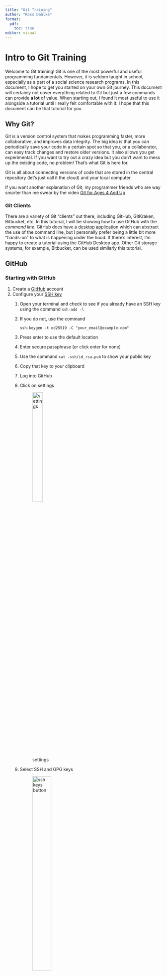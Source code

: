 ```yaml
---
title: "Git Training"
author: "Ross Dahlke"
format: 
  pdf:
    toc: true
editor: visual
---
```


# Intro to Git Training

Welcome to Git training! Git is one of the most powerful and useful programming fundamentals. However, it is seldom taught in school, especially as a part of a social science research programs. In this document, I hope to get you started on your own Git journey. This document will certainly not cover everything related to Git but just a few commands can provide **a lot** of value. When starting out, I found it most useful to use it alongside a tutorial until I really felt comfortable with it. I hope that this document can be that tutorial for you.

## Why Git?

Git is a version control system that makes programming faster, more collaborative, and improves data integrity. The big idea is that you can periodically save your code in a certain spot so that you, or a collaborator, can easy track changes and restore older versions. It also allows you get experimental. If you want to try out a crazy idea but you don't want to mess up the existing code, no problem! That's what Git is here for.

Git is all about connecting versions of code that are stored in the central repository (let's just call it the cloud) and your local computer.

If you want another explanation of Git, my programmer friends who are way smarter than me swear by the video [Git for Ages 4 And Up](https://www.youtube.com/watch?v=1ffBJ4sVUb4&ab_channel=HackersOnBoard)

### Git Clients

There are a variety of Git "clients" out there, including GitHub, GitKraken, Bitbucket, etc. In this tutorial, I will be showing how to use GitHub with the *command line*. GitHub does have a [desktop application](https://desktop.github.com/) which can abstract the use of the command line, but I personally prefer being a little bit more "hands-on" to what is happening under the hood. If there's interest, I'm happy to create a tutorial using the GitHub Desktop app. Other Git storage systems, for example, Bitbucket, can be used similarly this tutorial.

## GitHub

### Starting with GitHub

1.  Create a [GitHub](https://github.com/) account
2.  Configure your [SSH key](https://docs.github.com/en/authentication/connecting-to-github-with-ssh/adding-a-new-ssh-key-to-your-github-account)
    1.  Open your terminal and check to see if you already have an SSH key using the command `ssh-add -l`

    2.  If you do not, use the command

        ```         
        ssh-keygen -t ed25519 -C "your_email@example.com"
        ```

    3.  Press enter to use the default location

    4.  Enter secure passphrase (or click enter for none)

    5.  Use the command `cat .ssh/id_rsa.pub` to show your public key

    6.  Copy that key to your clipboard

    7.  Log into GitHub

    8.  Click on settings

        ![settings](/images/settings.png){width=30%}

    9.  Select SSH and GPG keys

        ![ssh keys button](/images/ssh keys.png){width=40%}

    10. Click New SSH Key

        ![new ssh key](/images/new ssh key.png)

    11. Give your key a title

        ![ssh fields](/images/new ssh key.png)

    12. Paste your public key into the Key field

    13. Click Add SSH Key

### Creating a new repository

1.  Go to your GitHub [homepage](https://github.com/)

2.  On the left menu "Top Repositories" click the "New" button

    ![Create a new repository](/images/new_repo.png){width=50%}

3.  Give your repository a name and fill out the remaining details

4.  Congratulations, you just made a new repository! Right now, the repository only exists in the cloud.

### Downloading a repository

1.  Go to the GitHub page of your repository (e.g., [github.com/rossdahlke/git-training](github.com/rossdahlke/git-training))

2.  If you do not have the repository downloaded on your local computer, click on the "Code" dropdown

    ![Code Button](/images/code_button.png)

3.  Click on "SSH" and copy the git address (e.g., "git\@github.com:rossdahlke/git-training.git")

    ![ssh](/images/ssh.png)

4.  Open your terminal on your local computer or IDE

5.  Use `ls` and `cd` to navigate to the folder that you want the repository to live in

6.  In the terminal use the `git clone` function to "clone" the repository down to your local machine

    1.  e.g., `git clone git@github.com:rossdahlke/git-training.git`

7.  Now, that repository should exist on your local computer

8.  Make any changes you want your want to the code

### Sending a repository back up

1.  Once you've made the changes you want to the file, you can "commit" and "push" those changes back up to GitHub
2.  Open your terminal on your local computer or use the terminal in your IDE
3.  Use `ls` and `cd` to navigate to your Git repository
4.  Check on the status of the files in your repository using the `git status` command
    1.  Files in red are new/ edited files that are currently untracked
    2.  Files in green are new/ edited files that are being tracked
5.  Add the files you wish to "commit" up using the `git add` function
    1.  e.g., `git add training.html`
6.  You can check on the status of your files again using `git status`, notice that the files you just added should be green now
7.  Commit the changes you made using the `git commit -m` command followed by a message in quotes (e.g., `git commit -m "first commit"`)
8.  Push your changes back to GitHub using the `git push` command
9.  Check on GitHub to make sure your changes are there
10. Now, other people can go and `git clone` your files and push them back

**Just remember the steps of "add, commit, push"!**

### Getting updates to a repository that someone else pushed

1.  If you already have a repository cloned onto your local computer and want to get the latest version of the repo (i.e., after someone else pushed up their changes) use the `git pull` command

